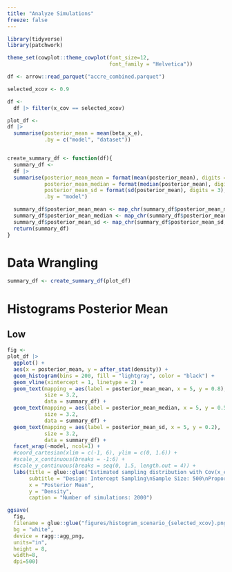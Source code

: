 ```yaml
---
title: "Analyze Simulations"
freeze: false
---
```


```r
library(tidyverse)
library(patchwork)

theme_set(cowplot::theme_cowplot(font_size=12,
                                 font_family = "Helvetica"))
```

```r
df <- arrow::read_parquet("accre_combined.parquet")
```

```r
selected_xcov <- 0.9

df <-
  df |> filter(x_cov == selected_xcov)
```


```r
plot_df <- 
df |>
  summarise(posterior_mean = mean(beta_x_e),
            .by = c("model", "dataset"))


create_summary_df <- function(df){
  summary_df <-
  df |>
  summarise(posterior_mean_mean = format(mean(posterior_mean), digits = 3),
            posterior_mean_median = format(median(posterior_mean), digits = 3),
            posterior_mean_sd = format(sd(posterior_mean), digits = 3),
            .by = "model")

  summary_df$posterior_mean_mean <- map_chr(summary_df$posterior_mean_mean, ~glue::glue("Mean: {.x}"))
  summary_df$posterior_mean_median <- map_chr(summary_df$posterior_mean_median, ~glue::glue("Median: {.x}"))
  summary_df$posterior_mean_sd <- map_chr(summary_df$posterior_mean_sd, ~glue::glue("SD: {.x}"))
  return(summary_df)
}
```

# Data Wrangling

```r
summary_df <- create_summary_df(plot_df)
```

# Histograms Posterior Mean

## Low

```r
fig <-
plot_df |>
  ggplot() +
  aes(x = posterior_mean, y = after_stat(density)) +
  geom_histogram(bins = 200, fill = "lightgray", color = "black") +
  geom_vline(xintercept = 1, linetype = 2) +
  geom_text(mapping = aes(label = posterior_mean_mean, x = 5, y = 0.8),
            size = 3.2,
            data = summary_df) +
  geom_text(mapping = aes(label = posterior_mean_median, x = 5, y = 0.5),
            size = 3.2,
            data = summary_df) +
  geom_text(mapping = aes(label = posterior_mean_sd, x = 5, y = 0.2),
            size = 3.2,
            data = summary_df) +
  facet_wrap(~model, ncol=1) +
  #coord_cartesian(xlim = c(-1, 6), ylim = c(0, 1.6)) +
  #scale_x_continuous(breaks = -1:6) +
  #scale_y_continuous(breaks = seq(0, 1.5, length.out = 4)) +
  labs(title = glue::glue("Estimated sampling distribution with Cov(x_e, x_z) = {selected_xcov}"),
       subtitle = "Design: Intercept Sampling\nSample Size: 500\nProportion Sampled: 25%\nParameter: Beta X_e\nEstimator: Posterior Mean",
       x = "Posterior Mean",
       y = "Density",
       caption = "Number of simulations: 2000")

ggsave(
  fig,
  filename = glue::glue("figures/histogram_scenario_{selected_xcov}.png"), 
  bg = "white",
  device = ragg::agg_png,
  units="in",
  height = 8,
  width=8,
  dpi=500)
```
